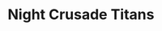 ---
title: 'Night Crusade Titans'
description: 'App for reporting and managing public nuisances'
published: '2023-12-03'
team: 1
builtW:
  - angular
  - bootstrap
  - firebase
github: 'https://github.com/andreihar/nct'
website: 'https://nct.andreihar.com/'
---